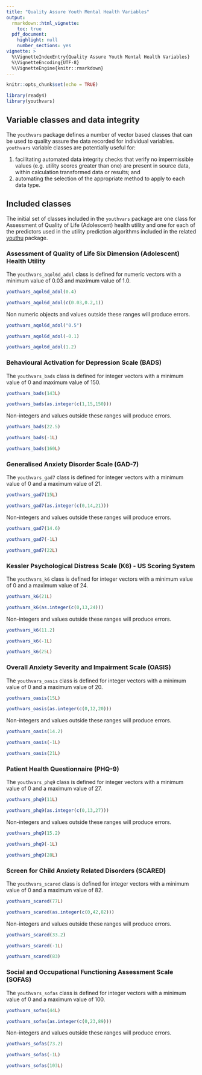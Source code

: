 ```yaml
---
title: "Quality Assure Youth Mental Health Variables"
output: 
  rmarkdown::html_vignette:
    toc: true
  pdf_document:
    highlight: null
    number_sections: yes
vignette: >
  %\VignetteIndexEntry{Quality Assure Youth Mental Health Variables}
  %\VignetteEncoding{UTF-8}
  %\VignetteEngine{knitr::rmarkdown}
---
```

```r
knitr::opts_chunk$set(echo = TRUE)
```
```r
library(ready4)
library(youthvars)
```

## Variable classes and data integrity
The `youthvars` package defines a number of vector based classes that can be used to quality assure the data recorded for individual variables. `youthvars` variable classes are potentially useful for:

1) facilitating automated data integrity checks that verify no impermissible values (e.g. utility scores greater than one) are present in source data, within calculation transformed data or results; and
2) automating the selection of the appropriate method to apply to each data type.

## Included classes

The initial set of classes included in the `youthvars` package are one class for Assessment of Quality of Life (Adolescent) health utility and one for each of the predictors used in the utility prediction algorithms included in the related [youthu](https://ready4-dev.github.io/youthu/) package. 

### Assessment of Quality of Life Six Dimension (Adolescent) Health Utility 

The `youthvars_aqol6d_adol`{.R} class is defined for numeric vectors with a minimum value of 0.03 and maximum value of 1.0.

```r
youthvars_aqol6d_adol(0.4)
```

```r
youthvars_aqol6d_adol(c(0.03,0.2,1))
```

Non numeric objects and values outside these ranges will produce errors.

```r
youthvars_aqol6d_adol("0.5")
```

```r
youthvars_aqol6d_adol(-0.1)
```

```r
youthvars_aqol6d_adol(1.2)
```

### Behavioural Activation for Depression Scale (BADS)

The `youthvars_bads`{.R} class is defined for integer vectors with a minimum value of 0 and maximum value of 150.

```r
youthvars_bads(143L)
```

```r
youthvars_bads(as.integer(c(1,15,150)))
```

Non-integers and values outside these ranges will produce errors.

```r
youthvars_bads(22.5)
```

```r
youthvars_bads(-1L)
```

```r
youthvars_bads(160L)
```

### Generalised Anxiety Disorder Scale (GAD-7)

The `youthvars_gad7`{.R} class is defined for integer vectors with a minimum value of 0 and a maximum value of 21.

```r
youthvars_gad7(15L)
```

```r
youthvars_gad7(as.integer(c(0,14,21)))
```

Non-integers and values outside these ranges will produce errors.

```r
youthvars_gad7(14.6)
```

```r
youthvars_gad7(-1L)
```

```r
youthvars_gad7(22L)
```
### Kessler Psychological Distress Scale (K6) - US Scoring System

The `youthvars_k6`{.R} class is defined for integer vectors with a minimum value of 0 and a maximum value of 24.

```r
youthvars_k6(21L)
```

```r
youthvars_k6(as.integer(c(0,13,24)))
```

Non-integers and values outside these ranges will produce errors.

```r
youthvars_k6(11.2)
```

```r
youthvars_k6(-1L)
```

```r
youthvars_k6(25L)
```
### Overall Anxiety Severity and Impairment Scale (OASIS)

The `youthvars_oasis`{.R} class is defined for integer vectors with a minimum value of 0 and a maximum value of 20.

```r
youthvars_oasis(15L)
```

```r
youthvars_oasis(as.integer(c(0,12,20)))
```

Non-integers and values outside these ranges will produce errors.

```r
youthvars_oasis(14.2)
```

```r
youthvars_oasis(-1L)
```

```r
youthvars_oasis(21L)
```
### Patient Health Questionnaire (PHQ-9)

The `youthvars_phq9`{.R} class is defined for integer vectors with a minimum value of 0 and a maximum value of 27.

```r
youthvars_phq9(11L)
```

```r
youthvars_phq9(as.integer(c(0,13,27)))
```

Non-integers and values outside these ranges will produce errors.

```r
youthvars_phq9(15.2)
```
```r
youthvars_phq9(-1L)
```
```r
youthvars_phq9(28L)
```

###  Screen for Child Anxiety Related Disorders (SCARED)

The `youthvars_scared`{.R} class is defined for integer vectors with a minimum value of 0 and a maximum value of 82.

```r
youthvars_scared(77L)
```

```r
youthvars_scared(as.integer(c(0,42,82)))
```

Non-integers and values outside these ranges will produce errors.

```r
youthvars_scared(33.2)
```
```r
youthvars_scared(-1L)
```
```r
youthvars_scared(83)
```
###  Social and Occupational Functioning Assessment Scale (SOFAS)

The `youthvars_sofas`{.R} class is defined for integer vectors with a minimum value of 0 and a maximum value of 100.

```r
youthvars_sofas(44L)
```

```r
youthvars_sofas(as.integer(c(0,23,89)))
```

Non-integers and values outside these ranges will produce errors.

```r
youthvars_sofas(73.2)
```
```r
youthvars_sofas(-1L)
```
```r
youthvars_sofas(103L)
```
